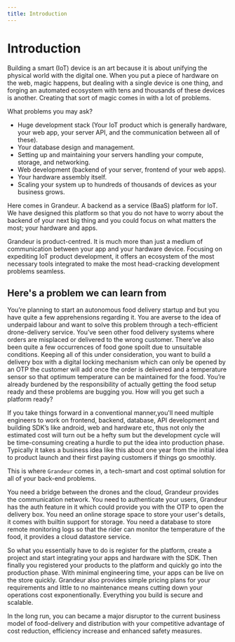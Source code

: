 ```yaml
---
title: Introduction
---
```

# Introduction 

Building a smart (IoT) device is an art because it is about unifying the physical world with the digital one. When you put a piece of hardware on the web, magic happens, but dealing with a single device is one thing, and forging an automated ecosystem with tens and thousands of these devices is another. Creating that sort of magic comes in with a lot of problems.

What problems you may ask?

- Huge development stack (Your IoT product which is generally hardware, your web app, your server API, and the communication between all of these).
- Your database design and management.
- Setting up and maintaining your servers handling your compute, storage, and networking.
- Web development (backend of your server, frontend of your web apps).
- Your hardware assembly itself.
- Scaling your system up to hundreds of thousands of devices as your business grows.

Here comes in Grandeur. A backend as a service (BaaS) platform for IoT. We have designed this platform so that you do not have to worry about the backend of your next big thing and you could focus on what matters the most; your hardware and apps. 

Grandeur is product-centred. It is much more than just a medium of communication between your app and your hardware device. Focusing on expediting IoT product development, it offers an ecosystem of the most necessary tools integrated to make the most head-cracking development problems seamless.

## Here's a problem we can learn from 

You’re planning to start an autonomous food delivery startup and but you have quite a few apprehensions regarding it. You are averse to the idea of underpaid labour and want to solve this problem through a tech-efficient drone-delivery service. You’ve seen other food delivery systems where orders are misplaced or delivered to the wrong customer. There’ve also been quite a few occurrences of food gone spoilt due to unsuitable conditions. Keeping all of this under consideration,  you want to build a delivery box with a digital locking mechanism which can only be opened by an OTP the customer will add once the order is delivered and a temperature sensor so that optimum temperature can be maintained for the food. You’re already burdened by the responsibility of actually getting the food setup ready and these problems are bugging you. How will you get such a platform ready?

If you take things forward in a conventional manner,you'll need multiple engineers to work on frontend, backend, database, API development and building SDK’s like android, web and hardware etc, thus not only the estimated cost will turn out be a hefty sum but the development cycle will be time-consuming creating a hurdle to put the idea into production phase. Typically it takes a business idea like this about one year from the initial idea to product launch and their first paying customers if things go smoothly.

This is where `Grandeur` comes in, a tech-smart and cost optimal solution for all of your back-end problems.

You need a bridge between the drones and the cloud, Grandeur provides the communication network.  You need to authenticate your users, Grandeur has the auth feature in it which could provide you with the OTP to open the delivery box. You need an online storage space to store your user's details, it comes with builtin support for storage. You need a database to store remote monitoring logs so that the rider can monitor the temperature of the food, it provides a cloud datastore service. 

So what you essentially have to do is register for the platform, create a project and start integrating your apps and hardware with the SDK. Then finally you registered your products to the platform and quickly go into the production phase. With minimal engineering time, your apps can be live on the store quickly. Grandeur also provides simple pricing plans for your requirements and little to no maintenance means cutting down your operations cost exponentionally. Everything you build is secure and scalable. 

In the long run, you can became a major disruptor to the current business model of food-delivery and distribution with your competitive advantage of cost reduction, efficiency increase and enhanced safety measures. 
